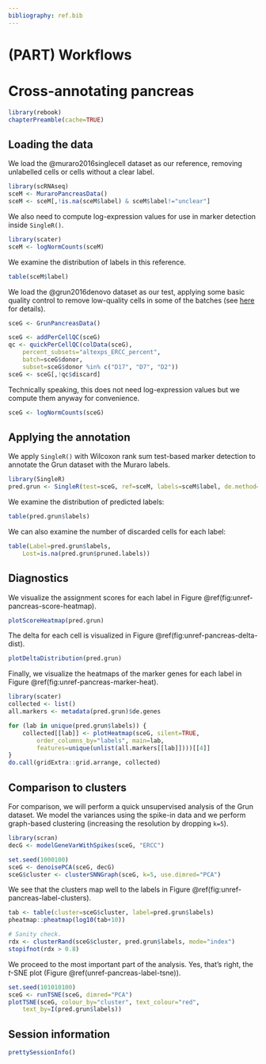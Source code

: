 ```yaml
---
bibliography: ref.bib
---
```


# (PART) Workflows {-}

# Cross-annotating pancreas

```r
library(rebook)
chapterPreamble(cache=TRUE)
```

## Loading the data

We load the @muraro2016singlecell dataset as our reference, removing unlabelled cells or cells without a clear label.

```r
library(scRNAseq)
sceM <- MuraroPancreasData()
sceM <- sceM[,!is.na(sceM$label) & sceM$label!="unclear"] 
```

We also need to compute log-expression values for use in marker detection inside `SingleR()`.

```r
library(scater)
sceM <- logNormCounts(sceM)
```

We examine the distribution of labels in this reference.

```r
table(sceM$label)
```

We load the @grun2016denovo dataset as our test,
applying some basic quality control to remove low-quality cells in some of the batches
(see [here](https://osca.bioconductor.org/grun-human-pancreas-cel-seq2.html#quality-control-8) for details).

```r
sceG <- GrunPancreasData()

sceG <- addPerCellQC(sceG)
qc <- quickPerCellQC(colData(sceG), 
    percent_subsets="altexps_ERCC_percent",
    batch=sceG$donor,
    subset=sceG$donor %in% c("D17", "D7", "D2"))
sceG <- sceG[,!qc$discard]
```

Technically speaking, this does not need log-expression values but we compute them anyway for convenience.

```r
sceG <- logNormCounts(sceG)
```

## Applying the annotation

We apply `SingleR()` with Wilcoxon rank sum test-based marker detection to annotate the Grun dataset with the Muraro labels.

```r
library(SingleR)
pred.grun <- SingleR(test=sceG, ref=sceM, labels=sceM$label, de.method="wilcox")
```

We examine the distribution of predicted labels:

```r
table(pred.grun$labels)
```

We can also examine the number of discarded cells for each label:

```r
table(Label=pred.grun$labels,
    Lost=is.na(pred.grun$pruned.labels))
```

## Diagnostics

We visualize the assignment scores for each label in Figure \@ref(fig:unref-pancreas-score-heatmap).

```r
plotScoreHeatmap(pred.grun)
```

The delta for each cell is visualized in Figure \@ref(fig:unref-pancreas-delta-dist).

```r
plotDeltaDistribution(pred.grun)
```

Finally, we visualize the heatmaps of the marker genes for each label in Figure \@ref(fig:unref-pancreas-marker-heat).

```r
library(scater)
collected <- list()
all.markers <- metadata(pred.grun)$de.genes

for (lab in unique(pred.grun$labels)) {
    collected[[lab]] <- plotHeatmap(sceG, silent=TRUE, 
        order_columns_by="labels", main=lab,
        features=unique(unlist(all.markers[[lab]])))[[4]] 
}
do.call(gridExtra::grid.arrange, collected)
```

## Comparison to clusters

For comparison, we will perform a quick unsupervised analysis of the Grun dataset.
We model the variances using the spike-in data and we perform graph-based clustering
(increasing the resolution by dropping `k=5`).

```r
library(scran)
decG <- modelGeneVarWithSpikes(sceG, "ERCC")

set.seed(1000100)
sceG <- denoisePCA(sceG, decG)
sceG$cluster <- clusterSNNGraph(sceG, k=5, use.dimred="PCA")
```

We see that the clusters map well to the labels in Figure \@ref(fig:unref-pancreas-label-clusters).

```r
tab <- table(cluster=sceG$cluster, label=pred.grun$labels) 
pheatmap::pheatmap(log10(tab+10))
```

```r
# Sanity check.
rdx <- clusterRand(sceG$cluster, pred.grun$labels, mode="index")
stopifnot(rdx > 0.8)
```

We proceed to the most important part of the analysis.
Yes, that's right, the $t$-SNE plot (Figure \@ref(unref-pancreas-label-tsne)).

```r
set.seed(101010100)
sceG <- runTSNE(sceG, dimred="PCA")
plotTSNE(sceG, colour_by="cluster", text_colour="red",
    text_by=I(pred.grun$labels))
```

## Session information {-}

```r
prettySessionInfo()
```
